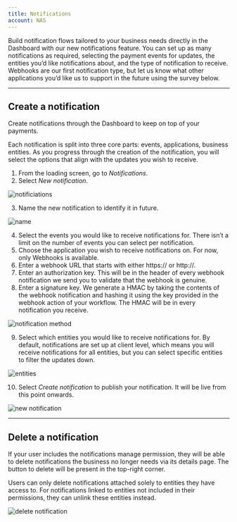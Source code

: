 ```yaml
---
title: Notifications
account: NAS
---
```


Build notification flows tailored to your business needs directly in the Dashboard with our new notifications feature. You can set up as many notifications as required, selecting the payment events for updates, the entities you’d like notifications about, and the type of notification to receive. Webhooks are our first notification type, but let us know what other applications you’d like us to support in the future using the survey below.

---

## Create a notification

Create notifications through the Dashboard to keep on top of your payments. 

Each notification is split into three core parts: events, applications, business entities. As you progress through the creation of the notification, you will select the options that align with the updates you wish to receive.

1. From the loading screen, go to _Notifications_.
2. Select _New notification_. 

![notificiations](/NAS/Dashboard/Notifications/notifications.png)

3. Name the new notification to identify it in future.

![name](/NAS/Dashboard/Notifications/name.png)

4. Select the events you would like to receive notifications for. There isn’t a limit on the number of events you can select per notification.
5. Choose the application you wish to receive notifications on. For now, only Webhooks is available.
6. Enter a webhook URL that starts with either https:// or http://.
7. Enter an authorization key. This will be in the header of every webhook notification we send you to validate that the webhook is genuine.
8. Enter a signature key. We generate a HMAC by taking the contents of the webhook notification and hashing it using the key provided in the webhook action of your workflow. The HMAC will be in every notification you receive.

![notification method](/NAS/Dashboard/Notifications/notification-methods.png)

9. Select which entities you would like to receive notifications for. By default, notifications are set up at client level, which means you will receive notifications for all entities, but you can select specific entities to filter the updates down.

![entities](/NAS/Dashboard/Notifications/entities.png)

10. Select _Create notification_ to publish your notification. It will be live from this point onwards.

![new notification](/NAS/Dashboard/Notifications/new-notification.png)

---

## Delete a notification

If your user includes the notifications manage permission, they will be able to delete notifications the business no longer needs via its details page. The button to delete will be present in the top-right corner.

<TipBox variant="info">

Users can only delete notifications attached solely to entities they have access to. For notifications linked to entities not included in their permissions, they can unlink these entities instead. 

</TipBox>

![delete notification](/NAS/Dashboard/Notifications/delete-notification.png)